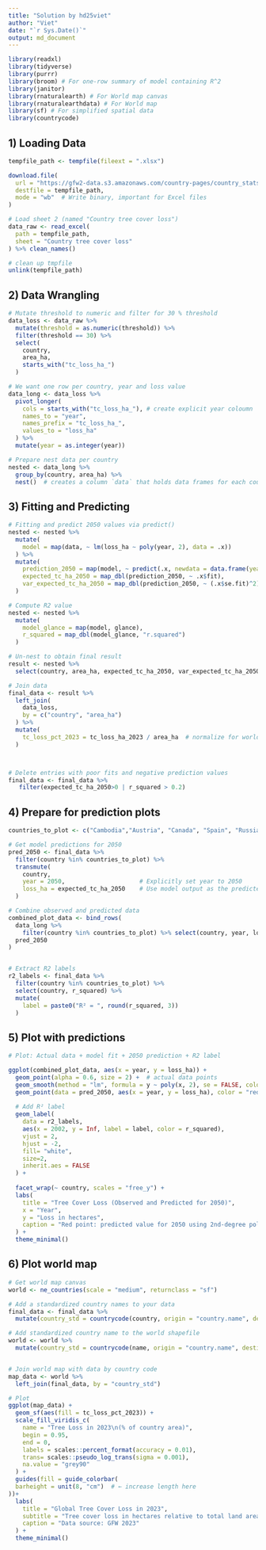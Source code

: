 ```yaml
---
title: "Solution by hd25viet"
author: "Viet"
date: "`r Sys.Date()`"
output: md_document
---
```


```r
library(readxl)
library(tidyverse)
library(purrr)
library(broom) # For one-row summary of model containing R^2
library(janitor)
library(rnaturalearth) # For World map canvas
library(rnaturalearthdata) # For World map
library(sf) # For simplified spatial data
library(countrycode)
```


## 1) Loading Data
```r
tempfile_path <- tempfile(fileext = ".xlsx")

download.file(
  url = "https://gfw2-data.s3.amazonaws.com/country-pages/country_stats/download/gfw_2023_statistics_summary_v30102024.xlsx",
  destfile = tempfile_path,
  mode = "wb"  # Write binary, important for Excel files
)

# Load sheet 2 (named "Country tree cover loss")
data_raw <- read_excel(
  path = tempfile_path,
  sheet = "Country tree cover loss"
) %>% clean_names()

# clean up tmpfile
unlink(tempfile_path)
```

## 2) Data Wrangling


```r
# Mutate threshold to numeric and filter for 30 % threshold
data_loss <- data_raw %>%
  mutate(threshold = as.numeric(threshold)) %>%
  filter(threshold == 30) %>%
  select(
    country,
    area_ha,
    starts_with("tc_loss_ha_")
  )

# We want one row per country, year and loss value
data_long <- data_loss %>%
  pivot_longer(
    cols = starts_with("tc_loss_ha_"), # create explicit year coloumn
    names_to = "year",
    names_prefix = "tc_loss_ha_",
    values_to = "loss_ha"
  ) %>%
  mutate(year = as.integer(year))

# Prepare nest data per country
nested <- data_long %>%
  group_by(country, area_ha) %>%
  nest()  # creates a column `data` that holds data frames for each country
```

## 3) Fitting and Predicting

```r

# Fitting and predict 2050 values via predict()
nested <- nested %>%
  mutate(
    model = map(data, ~ lm(loss_ha ~ poly(year, 2), data = .x))
  ) %>%
  mutate(
    prediction_2050 = map(model, ~ predict(.x, newdata = data.frame(year = 2050), se.fit = TRUE)),
    expected_tc_ha_2050 = map_dbl(prediction_2050, ~ .x$fit),
    var_expected_tc_ha_2050 = map_dbl(prediction_2050, ~ (.x$se.fit)^2)
  )

# Compute R2 value
nested <- nested %>%
  mutate(
    model_glance = map(model, glance),
    r_squared = map_dbl(model_glance, "r.squared")
  )

# Un-nest to obtain final result
result <- nested %>%
  select(country, area_ha, expected_tc_ha_2050, var_expected_tc_ha_2050, r_squared)

# Join data
final_data <- result %>%
  left_join(
    data_loss,
    by = c("country", "area_ha")
  ) %>%
  mutate(
    tc_loss_pct_2023 = tc_loss_ha_2023 / area_ha  # normalize for world map
  )



# Delete entries with poor fits and negative prediction values
final_data <- final_data %>%
   filter(expected_tc_ha_2050>0 | r_squared > 0.2)
```

## 4) Prepare for prediction plots

```r
countries_to_plot <- c("Cambodia","Austria", "Canada", "Spain", "Russia", "United States")

# Get model predictions for 2050
pred_2050 <- final_data %>%
  filter(country %in% countries_to_plot) %>%
  transmute(
    country,
    year = 2050,                     # Explicitly set year to 2050
    loss_ha = expected_tc_ha_2050    # Use model output as the predicted value
  )

# Combine observed and predicted data
combined_plot_data <- bind_rows(
  data_long %>%
    filter(country %in% countries_to_plot) %>% select(country, year, loss_ha),
  pred_2050
)


# Extract R2 labels
r2_labels <- final_data %>%
  filter(country %in% countries_to_plot) %>%
  select(country, r_squared) %>%
  mutate(
    label = paste0("R² = ", round(r_squared, 3))
  )

```

## 5) Plot with predictions

```r
# Plot: Actual data + model fit + 2050 prediction + R2 label

ggplot(combined_plot_data, aes(x = year, y = loss_ha)) +
  geom_point(alpha = 0.6, size = 2) +  # actual data points
  geom_smooth(method = "lm", formula = y ~ poly(x, 2), se = FALSE, color = "steelblue") +
  geom_point(data = pred_2050, aes(x = year, y = loss_ha), color = "red", size = 3, shape = 18) +
  
  # Add R² label 
  geom_label(
    data = r2_labels,
    aes(x = 2002, y = Inf, label = label, color = r_squared),
    vjust = 2,
    hjust = -2,
    fill= "white",
    size=2,
    inherit.aes = FALSE
  ) +
  
  facet_wrap(~ country, scales = "free_y") +
  labs(
    title = "Tree Cover Loss (Observed and Predicted for 2050)",
    x = "Year",
    y = "Loss in hectares",
    caption = "Red point: predicted value for 2050 using 2nd-degree polynomial fit"
  ) +
  theme_minimal()
```

## 6) Plot world map

```r
# Get world map canvas
world <- ne_countries(scale = "medium", returnclass = "sf")

# Add a standardized country names to your data
final_data <- final_data %>%
  mutate(country_std = countrycode(country, origin = "country.name", destination = "country.name"))

# Add standardized country name to the world shapefile
world <- world %>%
  mutate(country_std = countrycode(name, origin = "country.name", destination = "country.name"))


# Join world map with data by country code
map_data <- world %>%
  left_join(final_data, by = "country_std")

# Plot 
ggplot(map_data) +
  geom_sf(aes(fill = tc_loss_pct_2023)) +
  scale_fill_viridis_c(
    name = "Tree Loss in 2023\n(% of country area)",
    begin = 0.95,
    end = 0,
    labels = scales::percent_format(accuracy = 0.01),
    trans= scales::pseudo_log_trans(sigma = 0.001),
    na.value = "grey90"
  ) +
  guides(fill = guide_colorbar(
  barheight = unit(8, "cm")  # ← increase length here
))+
  labs(
    title = "Global Tree Cover Loss in 2023",
    subtitle = "Tree cover loss in hectares relative to total land area per country",
    caption = "Data source: GFW 2023"
  ) +
  theme_minimal()

```

